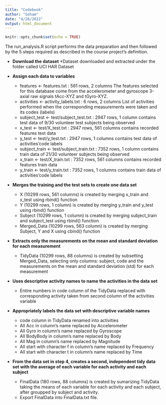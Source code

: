 ---
title: "Codebook"
author: "Soham"
date: "4/28/2022"
output: html_document
---

```{r setup, include=FALSE}
knitr::opts_chunk$set(echo = TRUE)
```

The run_analysis.R script performs the data preparation and then followed by the 5 steps required as described in the course project’s definition.

* **Download the dataset**
    *Dataset downloaded and extracted under the folder called UCI HAR Dataset  

* **Assign each data to variables**
    * features <- features.txt : 561 rows, 2 columns
      The features selected for this database come from the accelerometer and gyroscope 3-axial raw signals tAcc-XYZ        and tGyro-XYZ.
    * activities <- activity_labels.txt : 6 rows, 2 columns
      List of activities performed when the corresponding measurements were taken and its codes (labels)    
    * subject_test <- test/subject_test.txt : 2947 rows, 1 column
      contains test data of 9/30 volunteer test subjects being observed  
    * x_test <- test/X_test.txt : 2947 rows, 561 columns
      contains recorded features test data  
    * y_test <- test/y_test.txt : 2947 rows, 1 columns
      contains test data of activities’code labels  
    * subject_train <- test/subject_train.txt : 7352 rows, 1 column
      contains train data of 21/30 volunteer subjects being observed  
    * x_train <- test/X_train.txt : 7352 rows, 561 columns
      contains recorded features train data  
    * y_train <- test/y_train.txt : 7352 rows, 1 columns
      contains train data of activities’code labels  
      
* **Merges the training and the test sets to create one data set**
    * X (10299 rows, 561 columns) is created by merging x_train and x_test using rbind() function
    * Y (10299 rows, 1 column) is created by merging y_train and y_test using rbind() function
    * Subject (10299 rows, 1 column) is created by merging subject_train and subject_test using rbind() function
    * Merged_Data (10299 rows, 563 column) is created by merging Subject, Y and X using cbind() function
    
* **Extracts only the measurements on the mean and standard deviation for each measurement**
    * TidyData (10299 rows, 88 columns) is created by subsetting Merged_Data, selecting only columns: subject, code         and the measurements on the mean and standard deviation (std) for each measurement
    
* **Uses descriptive activity names to name the activities in the data set**
    * Entire numbers in code column of the TidyData replaced with corresponding activity taken from second column of        the activities variable
    
* **Appropriately labels the data set with descriptive variable names**
    * code column in TidyData renamed into activities
    * All Acc in column’s name replaced by Accelerometer
    * All Gyro in column’s name replaced by Gyroscope
    * All BodyBody in column’s name replaced by Body
    * All Mag in column’s name replaced by Magnitude
    * All start with character f in column’s name replaced by Frequency
    * All start with character t in column’s name replaced by Time
    
* **From the data set in step 4, creates a second, independent tidy data set with the average of each variable for each activity and each subject**
    * FinalData (180 rows, 88 columns) is created by sumarizing TidyData taking the means of each variable for each         activity and each subject, after groupped by subject and activity.
    * Export FinalData into FinalData.txt file.